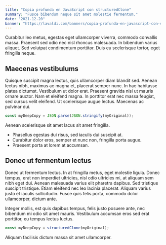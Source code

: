 ```yaml
---
title: "Copia profunda en JavaScript con structuredClone"
summary: "Fusce bibendum neque sit amet molestie fermentum."
date: "2021-12-20"
banner: "https://lavaldi.com/banners/copia-profunda-en-javascript-con-structured-clone.png"
---
```


Curabitur leo metus, egestas eget ullamcorper viverra, commodo convallis massa. Praesent sed odio nec nisl rhoncus malesuada. In bibendum varius aliquet. Sed volutpat condimentum porttitor. Duis eu scelerisque tortor, eget fringilla neque.

## Maecenas vestibulums

Quisque suscipit magna lectus, quis ullamcorper diam blandit sed. Aenean lectus nibh, maximus ac magna et, placerat semper nunc. In hac habitasse platea dictumst. Vestibulum ut dolor erat. Praesent gravida nisi ut mauris ornare auctor. Nam et eleifend magna. In porttitor erat nec massa feugiat, sed cursus velit eleifend. Ut scelerisque augue lectus. Maecenas ac pulvinar dui.

```js
const myDeepCopy = JSON.parse(JSON.stringify(myOriginal));
```

Aenean scelerisque sit amet lacus sit amet fringilla.

- Phasellus egestas dui risus, sed iaculis dui suscipit at.
- Curabitur dolor eros, semper et nunc non, fringilla porta augue.
- Praesent porta at lorem at accumsan.

## Donec ut fermentum lectus

Donec ut fermentum lectus. In at fringilla metus, eget molestie ligula. Donec tempus, erat non imperdiet ultricies, nisl odio ultricies mi, at aliquam sem nibh eget dui. Aenean malesuada varius elit pharetra dapibus. Sed tristique suscipit tristique. Etiam eleifend nec leo lacinia placerat. Aliquam varius justo et iaculis sollicitudin. Fusce quis felis porta, commodo dolor ullamcorper, dictum ante.

Integer mollis, est quis dapibus tempus, felis justo posuere ante, nec bibendum mi odio sit amet mauris. Vestibulum accumsan eros sed erat porttitor, eu tempus lectus luctus.

```js
const myDeepCopy = structuredClone(myOriginal);
```

Aliquam facilisis dictum massa sit amet ullamcorper.
